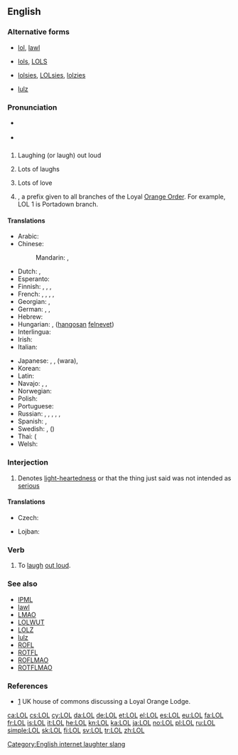 {{also|lol}}
==English==
{{wikipedia}}
{{wikipedia|Loyal Orange Lodge}}

===Alternative forms===
* {{qualifier|α-forms}} [[lol]], [[lawl]]
* {{qualifier|β-forms}} [[lols]], [[LOLS]]
* {{qualifier|γ-forms}} [[lolsies]], [[LOLsies]], [[lolzies]]
* {{qualifier|δ-forms}} [[lulz]]

===Pronunciation===
* {{a|UK}} {{IPA|/ɛl.əu.ɛl/|/lɔːl/|/lɒl/|lang=en}}
* {{a|US}} {{IPA|/ɛl.oʊ.ɛl/|/lɔl/|/lɑl/|/loʊl/|/lol/|lang=en}}

==={{initialism-old|en}}===
{{en-initialism}}

# {{context|Internet|Internet slang|text messaging|lang=en}} Laughing (or laugh) out loud
# {{context|Internet|Internet slang|text messaging|lang=en}} Lots of laughs {{qualifier|occasionally used}}
# {{context|letter-writing|lang=en}} Lots of love {{qualifier|now obsolete or dated}}
# {{context|US|British commonwealth|Ireland|lang=en}} {{w|Loyal Orange Lodge}}, a prefix given to all branches of the Loyal [[Orange Order]]. For example, LOL 1 is Portadown branch.

====Translations====
{{trans-top|Expression of laughter}}
* Arabic: {{t|ar|لول|tr=lūl}}
* Chinese:
*: Mandarin: {{t|cmn|大聲笑|sc=Hani}}, {{t|cmn|大声笑|tr=dàshēngxiào|sc=Hani}}
* Dutch: {{t+|nl|lol}}, {{t|nl|LOL}}
* Esperanto: {{t|eo|mdr}}
* Finnish: {{t+|fi|lol}}, {{t|fi|naur}}, {{t+|fi|reps}},
* French: {{t+|fr|mdr}}, {{t+|fr|lol}}, {{t+|fr|jrf}}, {{t+|fr|ptdr}}, {{t|fr|cqcd}} {{qualifier|Canada}}
* Georgian: {{t|ka|ლოლ|sc=Geor}}, {{t|ka|lol|sc=Geor}}
* German: {{t|de|reps}}, {{t+|de|lol}}, {{qualifier|[[lachen]] [[heraus]] loud}} {{t|de|lal}}
* Hebrew: {{t+|he|לול|tr=lol}}
* Hungarian: {{t|hu|lol}}, {{t|hu|hfn}} ([[hangos|hangosan]] [[nevet|felnevet]])
* Interlingua: {{t|ia|lol}}
* Irish: {{t|ga|GOA}}
* Italian: {{t+|it|lol}}
{{trans-mid}}
* Japanese: {{t+|ja|w}}, {{t+|ja|www}}, {{t|ja|ワラ}} (wara), {{t+|ja|笑|tr=わらい, warai, しょう, shō, わら, wara, かっこ わらい, kakkowarai, かっこ しょう, kakkoshō, かっこ わら, kakkawara|alt=（笑）|sc=Jpan}}
* Korean: {{t|ko|ㅋㅋ|sc=Kore}}
* Latin: {{t|la|corrideō}}
* Navajo: {{t|nv|dloh}}, {{t|nv|ayóo íítsʼaʼgo anáshdloh}}, {{t|nv|AIA}}
* Norwegian: {{t|no|lol}}
* Polish: {{t+|pl|lol}}
* Portuguese: {{t|pt|rs}}
* Russian: {{t+|ru|лол|tr=lol|sc=Cyrl}}, {{t+|ru|ржать|tr=ržot|alt=ржёт|sc=Cyrl}} <!-- (he's/she's) laughing (neighing) -->, {{t|ru|Ы|tr=Y|sc=Cyrl}}, {{t|ru|ржунимагу|tr=ržunimagú|sc=Cyrl}} <!-- ржу не могу - (I'm) laughing (neighing) can't (stop) -->, {{t|ru|испацтула|tr=ispactúla|sc=Cyrl}} <!-- из-под стула - from under the chair -->, {{t|ru|пацталом|tr=pactalóm|sc=Cyrl}} <!-- под столом under the table --> {{qualifier|most expressions are in "padonki" style, deliberately distorted spellings}}
* Spanish: {{t+|es|lol}}, {{t+|es|reva}}
* Swedish: {{t+|sv|lol}}, {{t+|sv|asg}} ({{t+|sv|asgarva}})
* Thai: {{t+|th|555}} ({{t+|th|ห้า|alt=ห้าๆๆ|tr=hâa-hâa-hâa}}
* Welsh: {{t|cy|CAYU}}
{{trans-bottom}}

===Interjection===
{{en-interj}}

# {{context|Internet|Internet slang|text messaging|by dilution|lang=en}} Denotes [[light-hearted]]ness or that the thing just said was not intended as [[serious]]

====Translations====
{{trans-top|denotes light-heartedness or non-seriousness of the just-said thing}}
* Czech: {{t|cs|lol}}
{{trans-mid}}
* Lojban: {{t|jbo|zo'o}}
{{trans-bottom}}

===Verb===
{{en-verb|LOLs|LOLing|LOLed|past2=LOLd|past3=LOL'd}}

# To [[laugh]] [[out loud]].

===See also===
* [[IPML]]
* [[lawl]]
* [[LMAO]]
* [[LOLWUT]]
* [[LOLZ]]
* [[lulz]]
* [[ROFL]]
* [[ROTFL]]
* [[ROFLMAO]]
* [[ROTFLMAO]]

===References===
* [http://www.publications.parliament.uk/pa/cm200304/cmhansrd/vo041118/text/41118w21.htm] UK house of commons discussing a Loyal Orange Lodge.

[[Category:English internet laughter slang]]

[[ca:LOL]]
[[cs:LOL]]
[[cy:LOL]]
[[da:LOL]]
[[de:LOL]]
[[et:LOL]]
[[el:LOL]]
[[es:LOL]]
[[eu:LOL]]
[[fa:LOL]]
[[fr:LOL]]
[[is:LOL]]
[[it:LOL]]
[[he:LOL]]
[[kn:LOL]]
[[ka:LOL]]
[[ja:LOL]]
[[no:LOL]]
[[pl:LOL]]
[[ru:LOL]]
[[simple:LOL]]
[[sk:LOL]]
[[fi:LOL]]
[[sv:LOL]]
[[tr:LOL]]
[[zh:LOL]]